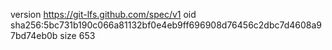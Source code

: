 version https://git-lfs.github.com/spec/v1
oid sha256:5bc731b190c066a81132bf0e4eb9ff696908d76456c2dbc7d4608a97bd74eb0b
size 653
